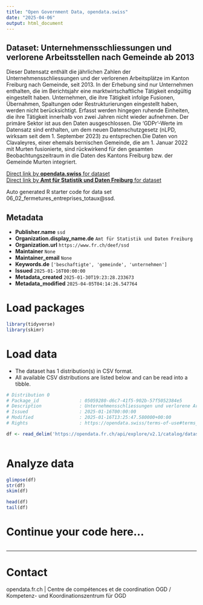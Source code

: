 ```yaml
---
title: "Open Government Data, opendata.swiss"
date: "2025-04-06"
output: html_document
---
```


## Dataset: Unternehmensschliessungen und verlorene Arbeitsstellen nach Gemeinde ab 2013

Dieser Datensatz enthält die jährlichen Zahlen der Unternehmensschliessungen und der verlorenen Arbeitsplätze im Kanton Freiburg nach Gemeinde, seit 2013. In der Erhebung sind nur Unternehmen enthalten, die im Berichtsjahr eine marktwirtschaftliche Tätigkeit endgültig eingestellt haben. Unternehmen, die ihre Tätigkeit infolge Fusionen, Übernahmen, Spaltungen oder Restrukturierungen eingestellt haben, werden nicht berücksichtigt. Erfasst werden hingegen ruhende Einheiten, die ihre Tätigkeit innerhalb von zwei Jahren nicht wieder aufnehmen. Der primäre Sektor ist aus den Daten ausgeschlossen. Die 'GDPr'-Werte im Datensatz sind enthalten, um dem neuen Datenschutzgesetz (nLPD, wirksam seit dem 1. September 2023) zu entsprechen.Die Daten von Clavaleyres, einer ehemals bernischen Gemeinde, die am 1. Januar 2022 mit Murten fusionierte, sind rückwirkend für den gesamten Beobachtungszeitraum in die Daten des Kantons Freiburg bzw. der Gemeinde Murten integriert.

[Direct link by **opendata.swiss** for dataset](https://opendata.swiss/de/dataset/unternehmensschliessungen-und-verlorene-arbeitsstellen-nach-gemeinde-ab-2013)<br>
[Direct link by **Amt für Statistik und Daten Freiburg** for dataset](https://opendata.fr.ch/explore/dataset/06_02_fermetures_entreprises_totaux/)

Auto generated R starter code for data set 06_02_fermetures_entreprises_totaux@ssd.

## Metadata

- **Publisher.name** `ssd`
- **Organization.display_name.de** `Amt für Statistik und Daten Freiburg`
- **Organization.url** `https://www.fr.ch/deef/ssd`
- **Maintainer** `None`
- **Maintainer_email** `None`
- **Keywords.de** `['beschaftigte', 'gemeinde', 'unternehmen']`
- **Issued** `2025-01-16T00:00:00`
- **Metadata_created** `2025-01-30T19:23:28.233673`
- **Metadata_modified** `2025-04-05T04:14:26.547764`


# Load packages

```r

library(tidyverse)
library(skimr)

```

# Load data

-   The dataset has 1 distribution(s) in CSV format.
-   All available CSV distributions are listed below and can be read into a tibble.

```r

# Distribution 0
# Package_id               : 05059280-d6c7-41f5-902b-57f5052384e5
# Description              : Unternehmensschliessungen und verlorene Arbeitsstellen nach Gemeinde ab 2013 (csv)
# Issued                   : 2025-01-16T00:00:00
# Modified                 : 2025-01-16T13:25:47.580000+00:00
# Rights                   : https://opendata.swiss/terms-of-use#terms_by

df <- read_delim('https://opendata.fr.ch/api/explore/v2.1/catalog/datasets/06_02_fermetures_entreprises_totaux/exports/csv?use_labels=true')



```

# Analyze data

```r

glimpse(df)
str(df)
skim(df)

head(df)
tail(df)

```

# Continue your code here...

```r

```

------------------------------------------------------------------------

# Contact

opendata.fr.ch | Centre de compétences et de coordination OGD / Kompetenz- und Koordinationszentrum für OGD

